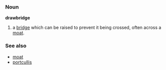 ===Noun===
'''drawbridge'''

# a [[bridge]] which can be raised to prevent it being crossed, often across a [[moat]].

===See also===
*[[moat]]
*[[portcullis]]